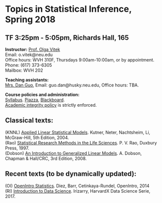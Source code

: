 <h1> Topics in Statistical Inference, Spring 2018 </h1>
<h2>TF 3:25pm - 5:05pm, Richards Hall, 165</h2>

<p><strong>Instructor:</strong> [Prof. Olga Vitek](http://olga-vitek-lab.ccis.northeastern.edu/)</br>
Email: o.vitek@neu.edu</br>
Office hours: WVH 310F, Thursdays 9:00am-10:00am, or by appointment.</br>
Phone: (617) 373-6305</br>
Mailbox: WVH 202</p>

<p><strong>Teaching assistants:</strong></br>
[Mrs. Dan Guo](http://www.ccis.northeastern.edu/people/dan-guo/), 
Email: guo.dan@husky.neu.edu,
Office hours: TBA.

<p><strong>Course policies and administration:</strong></br> [Syllabus](CS7290-Spring18-syllabus.pdf). [Piazza](https://piazza.com/class/jc71pjke94b5r8), [Blackboard](https://northeastern.blackboard.com/).</br>
[Academic integrity policy](http://www.northeastern.edu/osccr/academic-integrity-policy/) is strictly enforced.</p> 

<h2>Classical texts:</h2>
<p>(KNNL) [Applied Linear Statistical Models](https://www.amazon.com/Applied-Linear-Statistical-Models-Student/dp/0071122214/ref=mt_paperback?_encoding=UTF8&me=). Kutner, Neter, Nachtsheim, Li, McGraw-Hill, 5th Edition, 2004.</br>
(Rao) [Statistical Research Methods in the Life Sciences](https://www.amazon.com/Statistical-Research-Methods-Life-Sciences/dp/0534931413). P. V. Rao, Duxbury Press, 1997.</br>
(Dobson) [An Introduction to Generalized Linear Models](https://www.amazon.com/dp/1584889500/). A. Dobson, Chapman & Hall/CRC, 3rd Edition, 2008.
</p>

<h2>Recent texts (to be dynamically updated):</h2>
<p>(OI) [OpenIntro Statistics](https://www.openintro.org/stat/textbook.php?stat_book=reset). Diez, Barr, Cetinkaya-Rundel, OpenIntro, 2014</br>
(RI) [Introduction to Data Science](https://rafalab.github.io/dsbook/). Irizarry, HarvardX Data Science Serie, 2017.</br></p>